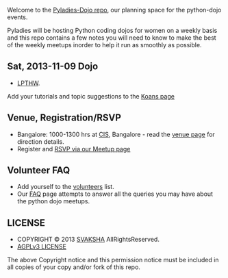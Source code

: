 
Welcome to the [https://github.com/svaksha/pyladies-dojo/ Pyladies-Dojo repo], our planning space for the python-dojo events.

Pyladies will be hosting Python coding dojos for women on a weekly basis and this repo contains a few notes you will need to know to make the best of the weekly meetups inorder to help it run as smoothly as possible.


== Sat, 2013-11-09 Dojo ==
* [http://learnpythonthehardway.org LPTHW].
Add your tutorials and topic suggestions to the [https://github.com/svaksha/pyladies-dojo/blob/master/Koans.mediawiki Koans page]


== Venue, Registration/RSVP ==
* Bangalore: 1000-1300 hrs at [http://cis-india.org/about CIS], Bangalore - read the [https://github.com/svaksha/pyladies-dojo/blob/master/Venue-BLR.mediawiki venue page] for direction details.
* Register and [https://www.meetup.com/PyladiesBangalore/ RSVP via our Meetup page]


== Volunteer FAQ ==
* Add yourself to the [https://github.com/svaksha/pyladies-dojo/blob/master/Volunteers.mediawiki volunteers] list.
* Our [https://github.com/svaksha/pyladies-dojo/blob/master/FAQ.mediawiki FAQ] page attempts to answer all the queries you may have about the python dojo meetups.


== LICENSE ==
* COPYRIGHT © 2013 [https://github.com/svaksha SVAKSHA] AllRightsReserved.
* [http://www.gnu.org/licenses/agpl.html AGPLv3 LICENSE]
The above Copyright notice and this permission notice must be included in all copies of your copy and/or fork of this repo.

